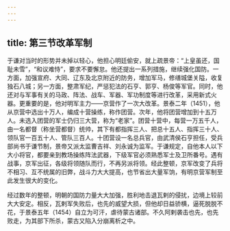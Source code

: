 ```yaml
---
---
---
```

title: 第三节改革军制
---



于谦对当时的形势并未掉以轻心，他担心明廷偷安，就上疏景帝：“上皇虽还，国耻未雪”，“和议难恃”，要求不要懈怠。他还提出一系列措施，继续强化国防。一方面，加强宣府、大同、辽东及北京附近的防务，增加军马，修缮城堡关隘，收复独石八城；另一方面，整肃军纪，严惩犯法的石亨、郭亨、杨俊等军官。同时，他还对与军事有关的马政、阵法、战车、军器、军功制度等进行改革，采用新式火器。更重要的是，他对明军主力——京营作了一次大改革。景泰二年（1451），他从京营中选出十万人，编成十营操练，称作团营。次年，他将团营增加到十五万人。未选入团营的军士仍归三大营，称为“老家”。团营十营中，每营一万五千人，由一名都督（称坐营都督）统帅，其下有都指挥三人、把总十五人、指挥三十人、领队官一百五十人、管队三百人。十团营设一名总兵官，由武清侯石亨担任，受兵部尚书于谦节制，景帝又派太监曹吉祥、刘永诚为监军。于谦规定，自他本人以下大小将官，都要亲到教场操练阵法武器，下级军官必须熟悉军士及卫所番号。遇有战事，京军出征，各级将领随队而行，不再另派将领。经此整顿，京军改变了兵将不相习、互不统属的旧弊，战斗力大大提高，也节省出大量军饷，有明京营军制至此发生很大的变化。

经过数年的整顿，明朝的国防力量大大加强，胜利地击退瓦剌的侵扰，边境上较前大大安定。相反，瓦剌军失败后，也先的威望大损，但他却日益骄横，逼死脱脱不花，于景泰五年（1454）自立为可汗，虐待蒙古诸部。不久阿剌袭击也先，也先败走，为其部下所杀，蒙古又陷入分崩离析之中。